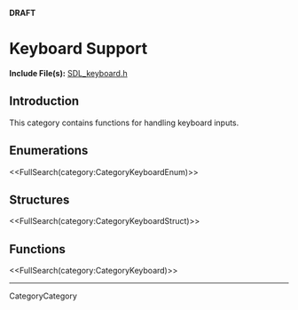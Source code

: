 <!-- #master-page:CategoryTemplate -->
<!-- #master-date:Unknown-Date -->
<!-- format wiki -->
<!-- language en -->
'''DRAFT'''

= Keyboard Support =

'''Include File(s):'''  [http://hg.libsdl.org/SDL/file/68dfd6df47da/include/SDL_keyboard.h SDL_keyboard.h]


== Introduction ==

This category contains functions for handling keyboard inputs.

== Enumerations ==
<<FullSearch(category:CategoryKeyboardEnum)>>

== Structures ==
<<FullSearch(category:CategoryKeyboardStruct)>>

== Functions ==

<<FullSearch(category:CategoryKeyboard)>>

----
CategoryCategory
